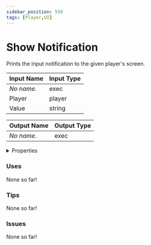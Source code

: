 ```yaml
---
sidebar_position: 550
tags: [Player,UI]
---
```


# Show Notification

Prints the input notification to the given player's screen.




<EsbSvg />

| Input Name | Input Type |
|-----------|-----------|
| *No name.* | exec |
| Player | player |
| Value | string |

| Output Name | Output Type |
|-----------|-----------|
| *No name.* | exec |


<details>
  <summary>Properties</summary>
  <div>
    <div>
    <table>
      <thead>
        <tr>
          <th>Is beta required?</th>
          <th>❌</th>
        </tr>
        <tr>
          <th>Is this chip a trolling risk?</th>
          <th>❌</th>
        </tr>
        <tr>
          <th>Chip UUID</th>
          <th>61bc2310-69f5-4dfa-b43c-12ae98dd05ab</th>
        </tr>
      </thead>
    </table>
    </div>
  </div>
</details>

### Uses

None so far!

### Tips

None so far!

### Issues

None so far!